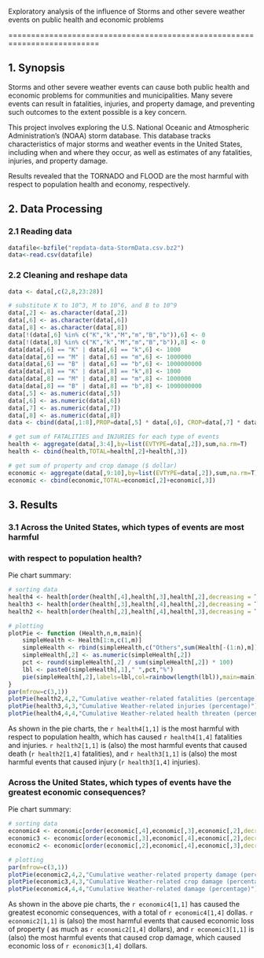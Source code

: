 Exploratory analysis of the influence of Storms and other severe weather events on public health and economic problems

==========================================================================

## 1. Synopsis

Storms and other severe weather events can cause both public health and economic
problems for communities and municipalities. Many severe events can result in 
fatalities, injuries, and property damage, and preventing such outcomes to the 
extent possible is a key concern.

This project involves exploring the U.S. National Oceanic and Atmospheric 
Administration's (NOAA) storm database. This database tracks characteristics of
major storms and weather events in the United States, including when and where 
they occur, as well as estimates of any fatalities, injuries, and property damage.

Results revealed that the TORNADO and FLOOD are the most harmful with respect
to population health and economy, respectively.

## 2. Data Processing

### 2.1 Reading data

```r
datafile<-bzfile("repdata-data-StormData.csv.bz2")
data<-read.csv(datafile)
```

### 2.2 Cleaning and reshape data
```r
data <- data[,c(2,8,23:28)]

# substitute K to 10^3, M to 10^6, and B to 10^9
data[,2] <- as.character(data[,2])
data[,6] <- as.character(data[,6])
data[,8] <- as.character(data[,8])
data[!(data[,6] %in% c("K","k","M","m","B","b")),6] <- 0
data[!(data[,8] %in% c("K","k","M","m","B","b")),8] <- 0
data[data[,6] == "K" | data[,6] == "k",6] <- 1000
data[data[,6] == "M" | data[,6] == "m",6] <- 1000000
data[data[,6] == "B" | data[,6] == "b",6] <- 1000000000
data[data[,8] == "K" | data[,8] == "k",8] <- 1000
data[data[,8] == "M" | data[,8] == "m",8] <- 1000000
data[data[,8] == "B" | data[,8] == "b",8] <- 1000000000
data[,5] <- as.numeric(data[,5])
data[,6] <- as.numeric(data[,6])
data[,7] <- as.numeric(data[,7])
data[,8] <- as.numeric(data[,8])
data <- cbind(data[,1:8],PROP=data[,5] * data[,6], CROP=data[,7] * data[,8])

# get sum of FATALITIES and INJURIES for each type of events
health <- aggregate(data[,3:4],by=list(EVTYPE=data[,2]),sum,na.rm=T)
health <- cbind(health,TOTAL=health[,2]+health[,3])

# get sum of property and crop damage ($ dollar)
economic <- aggregate(data[,9:10],by=list(EVTYPE=data[,2]),sum,na.rm=T)
economic <- cbind(economic,TOTAL=economic[,2]+economic[,3])
```

## 3. Results

### 3.1 Across the United States, which types of events are most harmful 
### with respect to population health?

Pie chart summary:

```r
# sorting data
health4 <- health[order(health[,4],health[,3],health[,2],decreasing = T),]
health3 <- health[order(health[,3],health[,4],health[,2],decreasing = T),]
health2 <- health[order(health[,2],health[,4],health[,3],decreasing = T),]

# plotting
plotPie <- function (Health,n,m,main){
    simpleHealth <- Health[1:n,c(1,m)]
    simpleHealth <- rbind(simpleHealth,c("Others",sum(Health[-(1:n),m])))
    simpleHealth[,2] <- as.numeric(simpleHealth[,2])
    pct <- round(simpleHealth[,2] / sum(simpleHealth[,2]) * 100)
    lbl <- paste0(simpleHealth[,1]," ",pct,"%")
    pie(simpleHealth[,2],labels=lbl,col=rainbow(length(lbl)),main=main)
}
par(mfrow=c(3,1))
plotPie(health2,4,2,"Cumulative weather-related fatalities (percentage)")
plotPie(health3,4,3,"Cumulative Weather-related injuries (percentage)")
plotPie(health4,4,4,"Cumulative Weather-related health threaten (percentage)")
```

As shown in the pie charts, the `r health4[1,1]` is the most harmful with
respect to population health, which has caused `r health4[1,4]` fatalities and
injuries. `r health2[1,1]` is (also) the most harmful events that caused death
(`r health2[1,4]` fatalities), and `r health3[1,1]` is (also) the most harmful 
events that caused injury (`r health3[1,4]` injuries).

### Across the United States, which types of events have the greatest economic consequences?

Pie chart summary:

```r
# sorting data
economic4 <- economic[order(economic[,4],economic[,3],economic[,2],decreasing = T),]
economic3 <- economic[order(economic[,3],economic[,4],economic[,2],decreasing = T),]
economic2 <- economic[order(economic[,2],economic[,4],economic[,3],decreasing = T),]

# plotting
par(mfrow=c(3,1))
plotPie(economic2,4,2,"Cumulative weather-related property damage (percentage)")
plotPie(economic3,4,3,"Cumulative Weather-related crop damage (percentage)")
plotPie(economic4,4,4,"Cumulative Weather-related damage (percentage)")
```

As shown in the above pie charts, the `r economic4[1,1]` has caused the greatest 
economic consequences, with a total of `r economic4[1,4]` dollas. 
`r economic2[1,1]` is (also) the most harmful events that caused economic loss of
property ( as much as `r economic2[1,4]` dollars), and `r economic3[1,1]` is 
(also) the most harmful events that caused crop damage, which caused economic 
loss of `r economic3[1,4]` dollars.